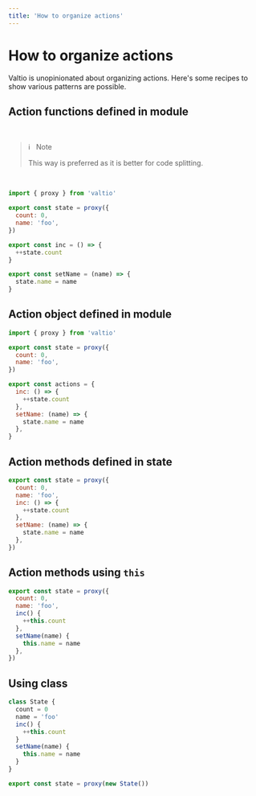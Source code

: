 ```yaml
---
title: 'How to organize actions'
---
```


# How to organize actions

Valtio is unopinionated about organizing actions.
Here's some recipes to show various patterns are possible.

## Action functions defined in module

<br />

> ℹ️ &nbsp; Note
>
> This way is preferred as it is better for code splitting.

<br />

```js
import { proxy } from 'valtio'

export const state = proxy({
  count: 0,
  name: 'foo',
})

export const inc = () => {
  ++state.count
}

export const setName = (name) => {
  state.name = name
}
```

## Action object defined in module

```js
import { proxy } from 'valtio'

export const state = proxy({
  count: 0,
  name: 'foo',
})

export const actions = {
  inc: () => {
    ++state.count
  },
  setName: (name) => {
    state.name = name
  },
}
```

## Action methods defined in state

```js
export const state = proxy({
  count: 0,
  name: 'foo',
  inc: () => {
    ++state.count
  },
  setName: (name) => {
    state.name = name
  },
})
```

## Action methods using `this`

```js
export const state = proxy({
  count: 0,
  name: 'foo',
  inc() {
    ++this.count
  },
  setName(name) {
    this.name = name
  },
})
```

## Using class

```js
class State {
  count = 0
  name = 'foo'
  inc() {
    ++this.count
  }
  setName(name) {
    this.name = name
  }
}

export const state = proxy(new State())
```
